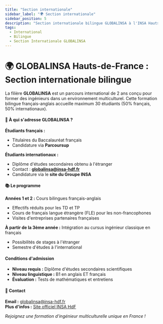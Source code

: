 ```yaml
---
title: "Section internationale"
sidebar_label: "🌍 Section internationale"
sidebar_position: 5
description: "Section internationale bilingue GLOBALINSA à l'INSA Hauts-de-France : un parcours d'ingénieur en environnement multiculturel."
tags:
  - International
  - Bilingue
  - Section Internationale GLOBALINSA
---
```


# 🌍 GLOBALINSA Hauts-de-France : Section internationale bilingue

La filière **GLOBALINSA** est un parcours international de 2 ans conçu pour former des ingénieurs dans un environnement multiculturel. Cette formation bilingue français-anglais accueille maximum 30 étudiants (50% français, 50% internationaux).

#### 🎯 À qui s'adresse GLOBALINSA ?

**Étudiants français :**
- Titulaires du Baccalauréat français
- Candidature via **Parcoursup**

**Étudiants internationaux :**
- Diplôme d'études secondaires obtenu à l'étranger
- Contact : **globalinsa@insa-hdf.fr**
- Candidature via le **site du Groupe INSA**

#### 📚 Le programme

**Années 1 et 2 :** Cours bilingues français-anglais
- Effectifs réduits pour les TD et TP
- Cours de français langue étrangère (FLE) pour les non-francophones
- Visites d'entreprises partenaires françaises

**À partir de la 3ème année :** Intégration au cursus ingénieur classique en français
- Possibilités de stages à l'étranger
- Semestre d'études à l'international

#### Conditions d'admission

- **Niveau requis :** Diplôme d'études secondaires scientifiques
- **Niveau linguistique :** B1 en anglais ET français
- **Évaluation :** Tests de mathématiques et entretiens

#### 📧 Contact

**Email :** globalinsa@insa-hdf.fr  
**Plus d'infos :** [Site officiel INSA HdF](https://www.insa-hautsdefrance.fr/international/etudier-linsa-hauts-france/international-track-globalinsa)

*Rejoignez une formation d'ingénieur multiculturelle unique en France !*